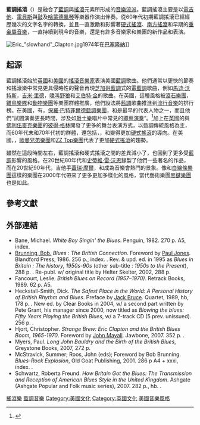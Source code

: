 {{Infobox Music genre
| name              = 藍調搖滾
| color             = white
| bgcolor           = #003366
| stylistic_origins = [[藍調|藍調]]、[[搖滾|搖滾]]、[[電藍調|電藍調]]<br />[[搖滾樂|搖滾樂]]
| cultural_origins  = 1960年代早期的[[英格蘭|英格蘭]]與[[美國|美國]]
| instruments       = [[電吉他|電吉他]]、[[電貝斯|電貝斯]]、[[爵士鼓|鼓]]、[[歌唱|歌聲]]、[[電風琴|哈蒙德風琴]]、[[口琴|口琴]]
| popularity        = 1960與1970年代達到巔峰
| derivatives       = [[重金屬音樂|重金屬]]<ref>Weinstein, Deena. ''Heavy Metal: The Music and its Culture''. DaCapo, 2000. ISBN 0-306-80970-2, pg. 14.</ref><ref>{{cite book |last=Christe |first=Ian |title=Sound of the Beast |publisher=Allison & Busby |isbn=0749083514 |pages=1}}</ref>、[[硬式搖滾|硬式搖滾]]<br />[[布吉搖滾|布吉搖滾]]、[[南方搖滾|南方搖滾]]<br />[[龐克藍調|龐克藍調]]、[[前卫搖滾|前卫搖滾]]
| subgenrelist      = 
| subgenres         = 
| regional_scenes   = 
| other_topics      = 
| fusiongenres      = [[車庫搖滾|車庫搖滾]]、[[迷幻搖滾|迷幻搖滾]]
}}'''藍調搖滾'''（{{lang-en|'''Blues rock'''}}）是融合了[[藍調|藍調]]與[[搖滾|搖滾]]元素所形成的[[音樂流派|音樂流派]]。藍調搖滾主要是以[[電吉他|電吉他]]、[[電貝斯|電貝斯]]與[[爵士鼓|鼓]]及[[電風琴|哈蒙德風琴]]等樂器作演出伴奏。從60年代初期藍調搖滾已經經歷幾次的文字名字的轉換，並且一直激勵和影響著[[硬式搖滾|硬式搖滾]]、[[南方搖滾|南方搖滾]]和早期的[[重金屬音樂|重金屬音樂]]，一直持續到現今的音樂，還是有許多音樂家和樂團的新作品和表演。

[[File:Eric_"slowhand"_Clapton.jpg|thumb]]1974年在[[巴塞隆納|巴塞隆納]]]]

== 起源 ==
藍調搖滾始於[[英國|英國]]和[[美國|美國]]的[[搖滾音樂|搖滾]][[音樂家|音樂家]]表演美國[[藍調|藍調]]歌曲。他們通常以更快的節奏和搖滾樂中常見更具侵略性的聲音再現[[芝加哥藍調|芝加哥藍調]]式的[[電藍調|電藍調]]歌曲，例如[[馬迪·沃特斯|馬迪·沃特斯]]，[[吉米·里德|吉米·里德]]，[[嚎叫野狼|嚎叫野狼]]和[[艾爾伯特·金_(音樂家)|艾伯特·金]]的歌曲。在英國，這種風格被[[滾石樂團|滾石樂團]]，[[雛鳥樂隊|雛鳥樂隊]]和[[動物樂團|動物樂團]]等樂團群體推廣，他們設法將[[藍調|藍調]]歌曲推進到[[流行音樂|流行音樂]]的排行榜。在美國，有{{link-en|朗尼·麥克|Lonnie Mack}}，[[保羅·巴特菲爾德|保羅·巴特菲爾德藍調樂團]]，和{{link-en|熱罐裝樂團|Canned Heat}}是最早的代表人物之一，而且他們“試圖演奏更長時間，涉及如[[爵士樂|爵士樂]]唱片中常見的[[即興演奏|即興演奏]]”。<ref name="amg">{{cite web
| url = http://www.allmusic.com/subgenre/blues-rock-ma0000002468/artists
| title = Blues-Rock
| work = [[AllMusic|AllMusic]]
| accessdate = May 10, 2015
| ref = harv
| archive-date = 2021-05-05
| archive-url = https://web.archive.org/web/20210505163633/https://www.allmusic.com/subgenre/blues-rock-ma0000002468/artists
| dead-url = no
}}</ref>加上在[[英國|英國]]的{{tsl|en|John Mayall＆Bluesbreakers|約翰·瑪雅和藍調破壞者樂團}}與[[佛利伍麥克|佛利伍麥克樂團]]的[[彼得·格林|彼得·格林]]開發了更多的舞台表演方式，以藍調傳統風格為主，而60年代末和70年代初的群體，還包括{{link-en|十年後樂團|Ten Years After}}，{{link-en|薩伏伊布朗樂團|Savoy Brown}}，{{link-en|高潮藍調樂團|Climax Blues Band}}和{{link-en|Foghat樂團|Foghat}}變得更加[[硬式搖滾|硬式搖滾]]的導向。在美國，{{link-en|強尼·溫特|Johnny Winter}}，[[歐曼兄弟樂團|歐曼兄弟樂團]]和[[ZZ_Top|ZZ Top樂團]]代表了更加[[硬式搖滾|硬式搖滾]]的趨勢。

雖然在這段時間左右，藍調搖滾和硬式搖滾之間的差異減小了，也回到了更多受[[藍調|藍調]]影響的風格。在20世紀80年代{{link-en|神話般的雷鳥樂團|The Fabulous Thunderbirds}}和[[史蒂維·雷·沃恩|史蒂維·雷·沃恩]]錄製了他們一些著名的作品，而在20世紀90年代，吉他手[[蓋瑞·摩爾|蓋瑞·摩爾]]，{{link-en|傑夫·希利|Jeff Healey}}和{{link-en|肯尼·韋恩·薛佛|Kenny Wayne Shepherd}}成為音樂會熱門的景象。像{{link-en|瓊·斯賓塞藍調爆炸樂團|Jon Spencer Blues Explosion}}和[[白線條樂團|白線條樂團]]這樣的樂團在2000年代帶來了更多更加多樣化的風格，當代藝術樂團[[黑鍵樂團|黑鍵樂團]]也是如此。

== 參考文獻 ==
{{reflist}}

== 外部連結 ==
* Bane, Michael. ''White Boy Singin' the Blues''. Penguin, 1982. 270 p. A5, index. {{ISBN|0-14-006045-6}}
* [[Bob_Brunning|Brunning, Bob.]] ''Blues : The British Connection''. Foreword by [[Paul_Jones_(singer)|Paul Jones]]. Blandford Press, 1986. 256 p., index. {{ISBN|0-7137-1836-6}}. Rev. & upd. ed. in 1995  as ''Blues in Britain : The history, 1950s-90s'' (other sub-title : ''1950s to the Present''), 288 p. {{ISBN|0-7137-2457-9}}. Re-publ. w/ original title by Helter Skelter, 2002, 288 p. {{ISBN|1-900924-41-2}}
* Fancourt, Leslie. ''British Blues on Record (1957–1970)''. Retrack Books, 1989. 62 p. A5.
* Heckstall-Smith, Dick. ''The Safest Place in the World: A Personal History of British Rhythm and Blues''. Preface by [[Jack_Bruce|Jack Bruce]]. Quartet, 1989, hb, 178 p. {{ISBN|0-7043-2696-5}}. New ed. by Clear Books in 2004, w/ a second part written by Pete Grant, his manager since 2000, now titled as ''Blowing the blues: Fifty Years Playing the British Blues'', w/ a 7-track CD (5 prev. unissued). 256 p. {{ISBN|1-904555-04-7}}.
* Hjort, Christopher. ''Strange Brew: Eric Clapton and the British Blues Boom, 1965-1970''. Foreword by [[John_Mayall|John Mayall]]. Jawbone, 2007. 352 p. {{ISBN|1-906002-00-2}}.
* Myers, Paul. ''Long John Bauldry and the Birth of the British Blues'', Greystone Books, 2007, 272 p. {{ISBN|978-1-55365-200-7}}
* McStravick, Summer; Roos, John (eds); Foreword by Bob Brunning. ''Blues-Rock Explosion'', Old Goat Publishing, 2001. 286 p A4 + xxxi, index.  {{ISBN|0-9701332-7-8}}.
* Schwartz, Roberta Freund. ''How Britain Got the Blues: The Transmission and Reception of American Blues Style in the United Kingdom''. Ashgate (Ashgate Popular and Folk music series), 2007. 282 p., hb. {{ISBN|0-7546-5580-6}}.
{{Rock}}
{{DEFAULTSORT:Blues-Rock}}
[[Category:搖滾樂|]]
[[Category:藍調音樂|]]
[[Category:美國文化|Category:美國文化]]
[[Category:英國文化|Category:英國文化]]
[[Category:美國音樂風格|]]